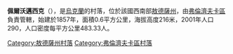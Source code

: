 {{coord|47|29|38|N|29|39|42|E|scale:30000|display=title}}

'''佩爾沃邁西克'''（{{lang-uk|Первомайське}}），是[[烏克蘭|烏克蘭]]的村落，位於該國西南部[[敖德薩州|敖德薩州]]，由[[弗倫濟夫卡區|弗倫濟夫卡區]]負責管轄，始建於1857年，面積0.6平方公里，海拔高度216米，2001年人口290，人口密度每平方公里483.33人。

{{DEFAULTSORT:Первомайське}}
[[Category:敖德薩州村落|Category:敖德薩州村落]]
[[Category:弗倫濟夫卡區村落|Category:弗倫濟夫卡區村落]]


{{Odessa-geo-stub}}